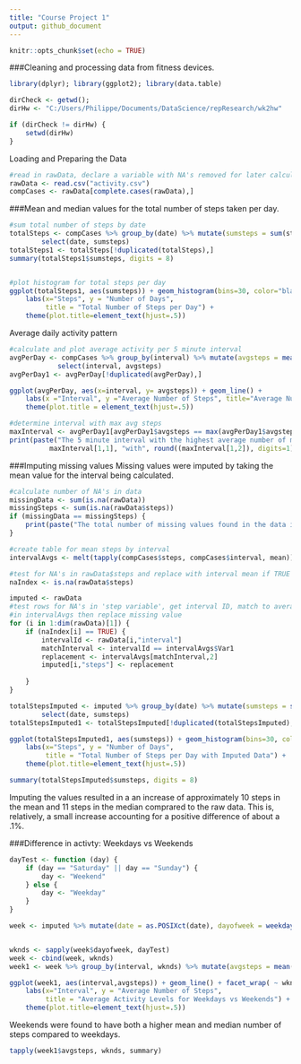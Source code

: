 ---
title: "Course Project 1"
output: github_document
---

```{r setup, include=FALSE}
knitr::opts_chunk$set(echo = TRUE)
```

###Cleaning and processing data from fitness devices.

```{r include = FALSE}
library(dplyr); library(ggplot2); library(data.table)

dirCheck <- getwd();
dirHw <- "C:/Users/Philippe/Documents/DataScience/repResearch/wk2hw"

if (dirCheck != dirHw) {
    setwd(dirHw)
}
```

Loading and Preparing the Data

```{r}
#read in rawData, declare a variable with NA's removed for later calculations
rawData <- read.csv("activity.csv")
compCases <- rawData[complete.cases(rawData),]
```

###Mean and median values for the total number of steps taken per day.

```{r}
#sum total number of steps by date
totalSteps <- compCases %>% group_by(date) %>% mutate(sumsteps = sum(steps)) %>% 
        select(date, sumsteps)
totalSteps1 <- totalSteps[!duplicated(totalSteps),]
summary(totalSteps1$sumsteps, digits = 8)


#plot histogram for total steps per day
ggplot(totalSteps1, aes(sumsteps)) + geom_histogram(bins=30, color="black", fill="purple") +
    labs(x="Steps", y = "Number of Days", 
         title = "Total Number of Steps per Day") +
    theme(plot.title=element_text(hjust=.5)) 
```

Average daily activity pattern

```{r}
#calculate and plot average activity per 5 minute interval
avgPerDay <- compCases %>% group_by(interval) %>% mutate(avgsteps = mean(steps)) %>%
            select(interval, avgsteps)
avgPerDay1 <- avgPerDay[!duplicated(avgPerDay),]

ggplot(avgPerDay, aes(x=interval, y= avgsteps)) + geom_line() +
    labs(x ="Interval", y ="Average Number of Steps", title="Average Number of steps per Interval") +
    theme(plot.title = element_text(hjust=.5))

#determine interval with max avg steps
maxInterval <- avgPerDay1[avgPerDay1$avgsteps == max(avgPerDay1$avgsteps),]
print(paste("The 5 minute interval with the highest average number of maximum steps is interval",
          maxInterval[1,1], "with", round((maxInterval[1,2]), digits=1), "steps"))
```

###Imputing missing values
Missing values were imputed by taking the mean value for the interval being calculated.

```{r}
#calculate number of NA's in data
missingData <- sum(is.na(rawData))
missingSteps <- sum(is.na(rawData$steps))
if (missingData == missingSteps) {
    print(paste("The total number of missing values found in the data is ", missingSteps))
}

#create table for mean steps by interval
intervalAvgs <- melt(tapply(compCases$steps, compCases$interval, mean))

#test for NA's in rawData$steps and replace with interval mean if TRUE
naIndex <- is.na(rawData$steps)

imputed <- rawData
#test rows for NA's in 'step variable', get interval ID, match to average value for that ID
#in intervalAvgs then replace missing value
for (i in 1:dim(rawData)[1]) {
    if (naIndex[i] == TRUE) {
        intervalId <- rawData[i,"interval"]                 
        matchInterval <- intervalId == intervalAvgs$Var1    
        replacement <- intervalAvgs[matchInterval,2]       
        imputed[i,"steps"] <- replacement                   
                                                                
    }
}

totalStepsImputed <- imputed %>% group_by(date) %>% mutate(sumsteps = sum(steps)) %>%
        select(date, sumsteps)
totalStepsImputed1 <- totalStepsImputed[!duplicated(totalStepsImputed),]

ggplot(totalStepsImputed1, aes(sumsteps)) + geom_histogram(bins=30, color="black", fill="green") +
    labs(x="Steps", y = "Number of Days", 
         title = "Total Number of Steps per Day with Imputed Data") +
    theme(plot.title=element_text(hjust=.5)) 

summary(totalStepsImputed$sumsteps, digits = 8)
```

Imputing the values resulted in a an increase of approximately 10 steps in the mean and 11 steps in the median
comprared to the raw data.  This is, relatively, a small increase accounting for a positive difference of about a .1%.

###Difference in activty: Weekdays vs Weekends

```{r}
dayTest <- function (day) {
    if (day == "Saturday" || day == "Sunday") {
        day <- "Weekend"
    } else {
        day <- "Weekday"
    }
}

week <- imputed %>% mutate(date = as.POSIXct(date), dayofweek = weekdays(date))


wknds <- sapply(week$dayofweek, dayTest)
week <- cbind(week, wknds)
week1 <- week %>% group_by(interval, wknds) %>% mutate(avgsteps = mean(steps))

ggplot(week1, aes(interval,avgsteps)) + geom_line() + facet_wrap( ~ wknds, ncol = 1 ) +
    labs(x="Interval", y = "Average Number of Steps", 
         title = "Average Activity Levels for Weekdays vs Weekends") +
    theme(plot.title=element_text(hjust=.5)) 
```

Weekends were found to have both a higher mean and median number of steps compared to weekdays.

```{r}
tapply(week1$avgsteps, wknds, summary)
```
